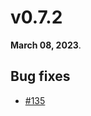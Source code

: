 # v0.7.2

**March 08, 2023**.

## Bug fixes

- [#135](https://github.com/kobaltedev/kobalte/pull/135)
